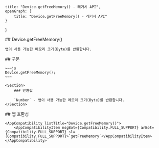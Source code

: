 
    title: "Device.getFreeMemory() - 레거시 API",
    openGraph: {
        title: "Device.getFreeMemory() - 레거시 API"
    }
}

<Section>
    ## Device.getFreeMemory()

    앱이 사용 가능한 메모리 크기(Byte)를 반환합니다.
</Section>
<Section>
    ## 구문

    ~~~js
    Device.getFreeMemory();
    ~~~

    <Section>
        ### 반환값

        `Number` - 앱이 사용 가능한 메모리 크기(Byte)를 반환합니다.
    </Section>
</Section>
<Section>
    ## 앱 호환성

    <AppCompatibility listTitle="Device.getFreeMemory()">
        <AppCompatibilityItem msgBot={Compatibility.FULL_SUPPORT} arBot={Compatibility.FULL_SUPPORT} sl={Compatibility.FULL_SUPPORT}>`getFreeMemory`</AppCompatibilityItem>
    </AppCompatibility>
</Section>